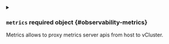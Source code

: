 
<details className="config-field" data-expandable="true">
<summary>

### `metrics` <span className="config-field-required" data-required="false">required</span> <span className="config-field-type">object</span> <span className="config-field-default"></span> <span className="config-field-enum"></span> {#observability-metrics}

Metrics allows to proxy metrics server apis from host to vCluster.

</summary>




<details className="config-field" data-expandable="true">
<summary>

#### `proxy` <span className="config-field-required" data-required="false">required</span> <span className="config-field-type">object</span> <span className="config-field-default"></span> <span className="config-field-enum"></span> {#observability-metrics-proxy}

Proxy holds the configuration what metrics-server apis should get proxied.

</summary>




<details className="config-field" data-expandable="true">
<summary>

##### `nodes` <span className="config-field-required" data-required="false">required</span> <span className="config-field-type">object</span> <span className="config-field-default"></span> <span className="config-field-enum"></span> {#observability-metrics-proxy-nodes}

Nodes defines if metrics-server nodes api should get proxied from host to vCluster.

</summary>




<details className="config-field" data-expandable="false" open>
<summary>

##### `enabled` <span className="config-field-required" data-required="false">required</span> <span className="config-field-type">boolean</span> <span className="config-field-default">false</span> <span className="config-field-enum"></span> {#observability-metrics-proxy-nodes-enabled}

Enabled defines if this option should be enabled.

</summary>



</details>


</details>



<details className="config-field" data-expandable="true">
<summary>

##### `pods` <span className="config-field-required" data-required="false">required</span> <span className="config-field-type">object</span> <span className="config-field-default"></span> <span className="config-field-enum"></span> {#observability-metrics-proxy-pods}

Pods defines if metrics-server pods api should get proxied from host to vCluster.

</summary>




<details className="config-field" data-expandable="false" open>
<summary>

##### `enabled` <span className="config-field-required" data-required="false">required</span> <span className="config-field-type">boolean</span> <span className="config-field-default">false</span> <span className="config-field-enum"></span> {#observability-metrics-proxy-pods-enabled}

Enabled defines if this option should be enabled.

</summary>



</details>


</details>


</details>


</details>
